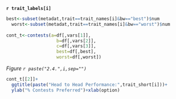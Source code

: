 **`r trait_labels[i]`**

```{r}
best<-subset(metadat,trait==trait_names[i]&bw=="best")$num
  worst<-subset(metadat,trait==trait_names[i]&bw=="worst")$num
  
cont_t<-contests(a=df[,vars[1]],
                   b=df[,vars[2]],
                   c=df[,vars[3]],
                   best=df[,best],
                   worst=df[,worst])
```

*Figure `r paste("2.4.",i,sep="")`*
```{r,fig.height=11,fig.width=9}
cont_t[[2]]+
  ggtitle(paste("Head to Head Performance:",trait_short[i]))+
  ylab("% Contests Preferred")+xlab(option)

```